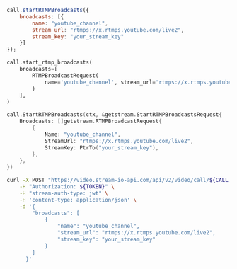 
<Tabs groupId="examples">
<TabItem value="js" label="JavaScript">

```js
call.startRTMPBroadcasts({
    broadcasts: [{
        name: "youtube_channel",
        stream_url: "rtmps://x.rtmps.youtube.com/live2",
        stream_key: "your_stream_key"
    }]
});
```

</TabItem>
<TabItem value="py" label="Python">

```py
call.start_rtmp_broadcasts(
    broadcasts=[
        RTMPBroadcastRequest(
            name='youtube_channel', stream_url='rtmps://x.rtmps.youtube.com/live2', stream_key='your_stream_key'
        )
    ],
)
```

</TabItem>
<TabItem value="go" label="Golang">

```go
call.StartRTMPBroadcasts(ctx, &getstream.StartRTMPBroadcastsRequest{
	Broadcasts: []getstream.RTMPBroadcastRequest{
		{
			Name: "youtube_channel",
			StreamUrl: "rtmps://x.rtmps.youtube.com/live2",
			StreamKey: PtrTo("your_stream_key"),
		},
	},
})
```

</TabItem>
<TabItem value="curl" label="cURL">

```bash
curl -X POST "https://video.stream-io-api.com/api/v2/video/call/${CALL_TYPE}/${CALL_ID}/rtmp_broadcasts?api_key=${API_KEY}" \
    -H "Authorization: ${TOKEN}" \
    -H "stream-auth-type: jwt" \
    -H 'content-type: application/json' \
    -d '{
        "broadcasts": [
            {
                "name": "youtube_channel",
                "stream_url": "rtmps://x.rtmps.youtube.com/live2",
                "stream_key": "your_stream_key"
            }
        ]
      }'
```

</TabItem>
</Tabs>
